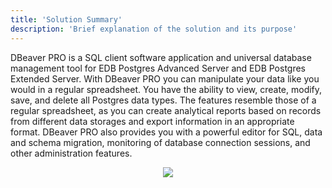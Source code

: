 ---
title: 'Solution Summary'
description: 'Brief explanation of the solution and its purpose'
---

DBeaver PRO is a SQL client software application and universal database management tool for EDB Postgres Advanced Server and EDB Postgres Extended Server. With DBeaver PRO you can manipulate your data like you would in a regular spreadsheet. You have the ability to view, create, modify, save, and delete all Postgres data types. The features resemble those of a regular spreadsheet, as you can create analytical reports based on records from different data storages and export information in an appropriate format. DBeaver PRO also provides you with a powerful editor for SQL, data and schema migration, monitoring of database connection sessions, and other administration features.

<p align="center">
  <img src="Images/UpdatedDBeaverArc.png"/>
</p>
